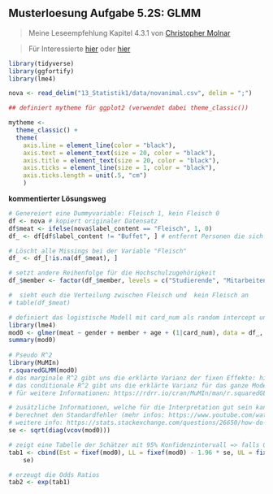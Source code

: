 ## Musterloesung Aufgabe 5.2S: GLMM
> Meine Leseempfehlung Kapitel 4.3.1 von [Christopher Molnar](https://christophm.github.io/interpretable-ml-book/extend-lm.html#glm)

> Für Interessierte [hier](https://rpsychologist.com/r-guide-longitudinal-lme-lmer) oder [hier](https://rpubs.com/kaz_yos/glmm1)



```r

library(tidyverse)
library(ggfortify)
library(lme4)

nova <- read_delim("13_Statistik1/data/novanimal.csv", delim = ";")

## definiert mytheme für ggplot2 (verwendet dabei theme_classic())

mytheme <- 
  theme_classic() + 
  theme(
    axis.line = element_line(color = "black"), 
    axis.text = element_text(size = 20, color = "black"), 
    axis.title = element_text(size = 20, color = "black"), 
    axis.ticks = element_line(size = 1, color = "black"), 
    axis.ticks.length = unit(.5, "cm")
    )

```

**kommentierter Lösungsweg**
```r

# Genereiert eine Dummyvariable: Fleisch 1, kein Fleisch 0
df <- nova # kopiert originaler Datensatz
df$meat <- ifelse(nova$label_content == "Fleisch", 1, 0)
df_ <- df[df$label_content != "Buffet", ] # entfernt Personen die sich ein Buffet Teller gekauft haben und speichert es in eine neuen Datensatz

# Löscht alle Missings bei der Variable "Fleisch"
df_ <- df_[!is.na(df_$meat), ]

# setzt andere Reihenfolge für die Hochschulzugehörigkeit
df_$member <- factor(df_$member, levels = c("Studierende", "Mitarbeitende"))

#  sieht euch die Verteilung zwischen Fleisch und  kein Fleisch an
# table(df_$meat)

# definiert das logistische Modell mit card_num als random intercept und wendet es auf den Datensatz an (vgl. Statistik 5, Folien 17-23, achtung Beispiel dort ist mit Package nlme )
library(lme4)
mod0 <- glmer(meat ~ gender + member + age + (1|card_num), data = df_, binomial("logit")) # könnte Alter und Geschlecht weglassen (da aber soziodemografische Variablen, lasse ich sie drin)
summary(mod0)
 
# Pseudo R^2
library(MuMIn)
r.squaredGLMM(mod0) 
# das marginale R^2 gibt uns die erklärte Varianz der fixen Effekte: hier 5%
# das conditionale R^2 gibt uns die erklärte Varianz für das ganze Modell (mit fixen und variablen Effekten): hier 26%
# für weitere Informationen: https://rdrr.io/cran/MuMIn/man/r.squaredGLMM.html 

# zusätzliche Informationen, welche für die Interpretation gut sein kann
# berechnet den Standardfehler (mehr infos: https://www.youtube.com/watch?v=r-txC-dpI-E oder hier: https://mgimond.github.io/Stats-in-R/CI.html)
# weitere info: https://stats.stackexchange.com/questions/26650/how-do-i-reference-a-regression-models-coefficients-standard-errors
se <- sqrt(diag(vcov(mod0)))

# zeigt eine Tabelle der Schätzer mit 95% Konfidenzintervall => falls 0 enthalten dann ist der Unterschied statistisch nicht signifikant
tab1 <- cbind(Est = fixef(mod0), LL = fixef(mod0) - 1.96 * se, UL = fixef(mod0) + 1.96 *
    se)

# erzeugt die Odds Ratios
tab2 <- exp(tab1)
```



<!-- ******* -->
<!-- ##### letztes Update `r Sys.Date()`, gian-andrea.egeler@zhaw.ch -->

